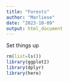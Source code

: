 ```yaml
---
title: "Forests"
author: "Marliese"
date: "2023-10-09"
output: html_document
---
```










Set things up

```r
rm(list=ls())
library(ggplot2)
library(dplyr)
library(here)
```

